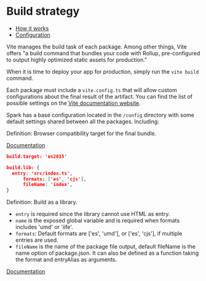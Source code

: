 
<Meta title="Build/Build" />

# Build strategy

- [How it works](#how-it-works)
- [Configuration](#configuration)

<StoryHeading label="How it works" />

Vite manages the build task of each package. Among other things, Vite offers "a build command that bundles your code with Rollup, pre-configured to output highly optimized static assets for production."

When it is time to deploy your app for production, simply run the `vite build` command.

<StoryHeading label="Configuration" />

Each package must include a `vite.config.ts` that will allow custom configurations about the final result of the artifact. You can find the list of possible settings on the [Vite documentation website](https://vitejs.dev/config/build-options.html#build-target).

Spark has a base configuration located in the `/config` directory with some default settings shared between all the packages. Including:

<StoryHeading label="build.target" as="h3" />

Definition: Browser compatibility target for the final bundle.

[Documentation](https://vitejs.dev/config/build-options.html#build-target)

```json
build.target: 'es2015'
```

<StoryHeading label="build.lib" as="h3" />

```json
build.lib: {
  entry: 'src/index.ts',
      formats: ['es', 'cjs'],
      fileName: 'index',
}
```

Definition: Build as a library.

- `entry` is required since the library cannot use HTML as entry.
- `name` is the exposed global variable and is required when formats includes 'umd' or 'iife'.
- `formats`: Default formats are ['es', 'umd'], or ['es', 'cjs'], if multiple entries are used.
- `fileName` is the name of the package file output, default fileName is the name option of package.json. It can also be defined as a function taking the format and entryAlias as arguments.

[Documentation](https://vitejs.dev/config/build-options.html#build-lib)

```

```
